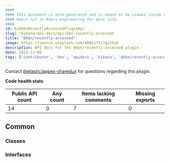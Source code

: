 ```yaml
---
####
#### This document is auto-generated and is meant to be viewed inside our experimental, new docs system.
#### Reach out in #docs-engineering for more info.
####
id: kibKbnRecentlyAccessedPluginApi
slug: /kibana-dev-docs/api/kbn-recently-accessed
title: "@kbn/recently-accessed"
image: https://source.unsplash.com/400x175/?github
description: API docs for the @kbn/recently-accessed plugin
date: 2024-11-06
tags: ['contributor', 'dev', 'apidocs', 'kibana', '@kbn/recently-accessed']
---
```




Contact [@elastic/appex-sharedux](https://github.com/orgs/elastic/teams/appex-sharedux) for questions regarding this plugin.

**Code health stats**

| Public API count  | Any count | Items lacking comments | Missing exports |
|-------------------|-----------|------------------------|-----------------|
| 14 | 0 | 7 | 0 |

## Common

### Classes
<DocDefinitionList data={kbnRecentlyAccessedObj.common.classes}/>

### Interfaces
<DocDefinitionList data={kbnRecentlyAccessedObj.common.interfaces}/>

